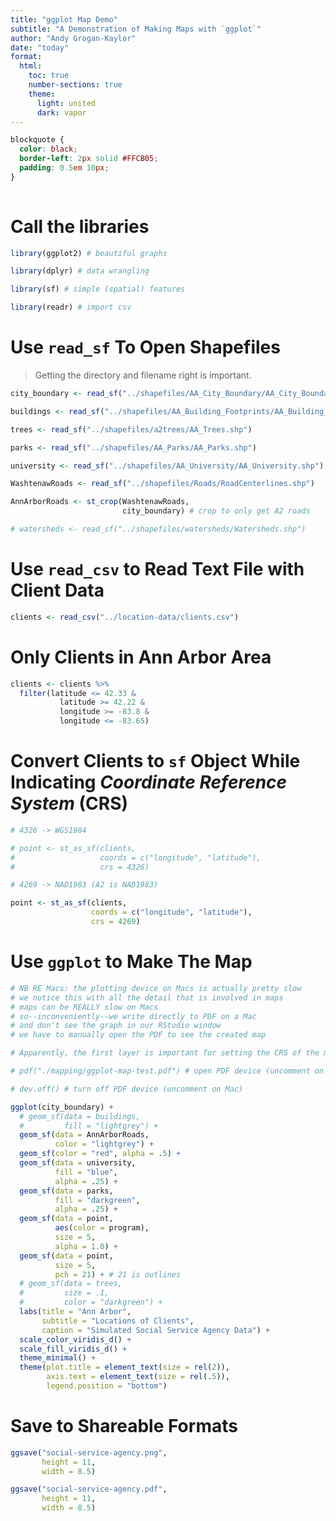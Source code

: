 ```yaml
---
title: "ggplot Map Demo"
subtitle: "A Demonstration of Making Maps with `ggplot`"
author: "Andy Grogan-Kaylor"
date: "today"
format:
  html:
    toc: true
    number-sections: true
    theme:
      light: united
      dark: vapor
---
```


```css

blockquote {
  color: black;
  border-left: 2px solid #FFCB05; 
  padding: 0.5em 10px;
}
  
```

# Call the libraries

```r

library(ggplot2) # beautiful graphs

library(dplyr) # data wrangling

library(sf) # simple (spatial) features

library(readr) # import csv

```

# Use `read_sf` To Open Shapefiles

> Getting the directory and filename right is important.


```r

city_boundary <- read_sf("../shapefiles/AA_City_Boundary/AA_City_Boundary.shp")

buildings <- read_sf("../shapefiles/AA_Building_Footprints/AA_Building_Footprints.shp")

trees <- read_sf("../shapefiles/a2trees/AA_Trees.shp")

parks <- read_sf("../shapefiles/AA_Parks/AA_Parks.shp")

university <- read_sf("../shapefiles/AA_University/AA_University.shp")

WashtenawRoads <- read_sf("../shapefiles/Roads/RoadCenterlines.shp")

AnnArborRoads <- st_crop(WashtenawRoads, 
                         city_boundary) # crop to only get A2 roads

# watersheds <- read_sf("../shapefiles/watersheds/Watersheds.shp")

```

# Use `read_csv` to Read Text File with Client Data

```r

clients <- read_csv("../location-data/clients.csv")

```

# Only Clients in Ann Arbor Area

```r

clients <- clients %>% 
  filter(latitude <= 42.33 &
           latitude >= 42.22 &
           longitude >= -83.8 &
           longitude <= -83.65)

```

# Convert Clients to `sf` Object While Indicating *Coordinate Reference System* (CRS)

```r

# 4326 -> WGS1984

# point <- st_as_sf(clients,
#                   coords = c("longitude", "latitude"),
#                   crs = 4326)

# 4269 -> NAD1983 (A2 is NAD1983)

point <- st_as_sf(clients, 
                  coords = c("longitude", "latitude"), 
                  crs = 4269) 

```

# Use `ggplot` to Make The Map

```r

# NB RE Macs: the plotting device on Macs is actually pretty slow
# we notice this with all the detail that is involved in maps
# maps can be REALLY slow on Macs
# so--inconveniently--we write directly to PDF on a Mac
# and don't see the graph in our RStudio window
# we have to manually open the PDF to see the created map

# Apparently, the first layer is important for setting the CRS of the map

# pdf("./mapping/ggplot-map-test.pdf") # open PDF device (uncomment on Mac)

# dev.off() # turn off PDF device (uncomment on Mac)

```


```r

ggplot(city_boundary) +
  # geom_sf(data = buildings,
  #         fill = "lightgrey") +
  geom_sf(data = AnnArborRoads, 
          color = "lightgrey") +
  geom_sf(color = "red", alpha = .5) +
  geom_sf(data = university, 
          fill = "blue", 
          alpha = .25) + 
  geom_sf(data = parks, 
          fill = "darkgreen", 
          alpha = .25) +
  geom_sf(data = point, 
          aes(color = program), 
          size = 5, 
          alpha = 1.0) +
  geom_sf(data = point, 
          size = 5, 
          pch = 21) + # 21 is outlines
  # geom_sf(data = trees, 
  #         size = .1,
  #         color = "darkgreen") +
  labs(title = "Ann Arbor",
       subtitle = "Locations of Clients",
       caption = "Simulated Social Service Agency Data") +
  scale_color_viridis_d() +
  scale_fill_viridis_d() +
  theme_minimal() +
  theme(plot.title = element_text(size = rel(2)), 
        axis.text = element_text(size = rel(.5)),
        legend.position = "bottom") 

```

# Save to Shareable Formats

```r

ggsave("social-service-agency.png", 
       height = 11, 
       width = 8.5)

ggsave("social-service-agency.pdf", 
       height = 11, 
       width = 8.5)

```





